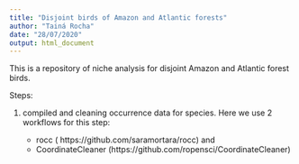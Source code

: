 ```yaml
---
title: "Disjoint birds of Amazon and Atlantic forests"
author: "Tainá Rocha"
date: "28/07/2020"
output: html_document
---
```


This is a repository of niche analysis for disjoint Amazon and Atlantic forest birds.

Steps:

1) compiled and cleaning occurrence data for species. Here we use 2 workflows for this step:

    - rocc  ( https://github.com/saramortara/rocc) and 
    - CoordinateCleaner (https://github.com/ropensci/CoordinateCleaner)
